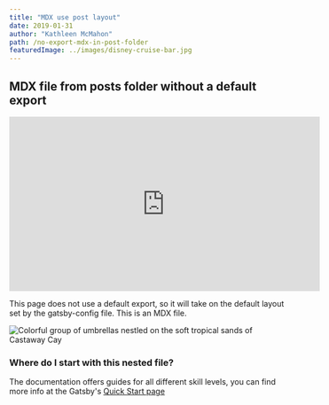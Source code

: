 ```yaml
---
title: "MDX use post layout"
date: 2019-01-31
author: "Kathleen McMahon"
path: /no-export-mdx-in-post-folder
featuredImage: ../images/disney-cruise-bar.jpg
---
```



## MDX file from posts folder without a default export

<iframe
  title="Ya Ya eating Banana"
  width="560"
  height="315"
  src="https://www.youtube.com/embed/4SZl1r2O_bY"
  frameborder="0"
  allowfullscreen
></iframe>

This page does not use a default export, so it will take on the default layout set by the gatsby-config file. This is an MDX file.

![Colorful group of umbrellas nestled on the soft tropical sands of Castaway Cay](https://res.cloudinary.com/kathleenmcmahon/image/upload/v1587501269/100-days-of-gatsby-cloudinary/castaway-key-umbrellas-closeup.jpg)

### Where do I start with this nested file?

The documentation offers guides for all different skill levels, you can
find more info at the Gatsby's [Quick Start page](https://www.gatsbyjs.org/docs/quick-start)

<!-- This default export overrides the default layout set in the
gasby-config.js file ensuring that the FAQ component isn't wrapped
by other elements -->

<SignupForm />
